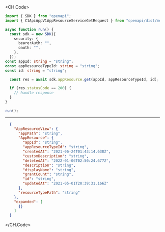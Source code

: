 
<CH.Code>
```typescript Get.ts
import { SDK } from "openapi";
import { C1ApiAppV1AppResourceServiceGetRequest } from "openapi/dist/models/operations";

async function run() {
  const sdk = new SDK({
    security: {
      bearerAuth: "",
      oauth: "",
    },
  });
const appId: string = "string";
const appResourceTypeId: string = "string";
const id: string = "string";

  const res = await sdk.appResource.get(appId, appResourceTypeId, id);

  if (res.statusCode == 200) {
    // handle response
  }
}

run();
```
---

```json Example Response
  {
    "AppResourceView": {
      "appPath": "string",
      "AppResource": {
        "appId": "string",
        "appResourceTypeId": "string",
        "createdAt": "2021-06-24T01:43:14.638Z",
        "customDescription": "string",
        "deletedAt": "2022-01-06T02:50:24.677Z",
        "description": "string",
        "displayName": "string",
        "grantCount": "string",
        "id": "string",
        "updatedAt": "2021-05-01T20:39:31.166Z"
      },
      "resourceTypePath": "string"
    },
    "expanded": [
      {}
    ]
  }
```
</CH.Code>
